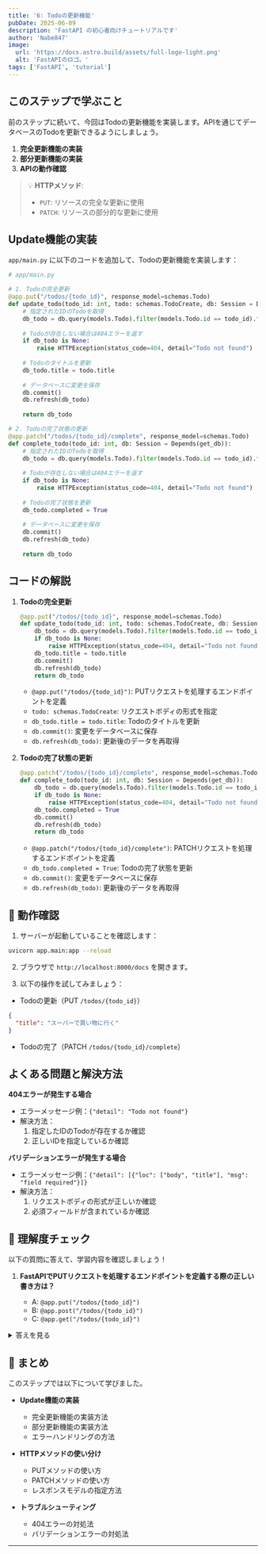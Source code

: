 ```yaml
---
title: '6: Todoの更新機能'
pubDate: 2025-06-09
description: 'FastAPI の初心者向けチュートリアルです'
author: 'Nabe847'
image:
  url: 'https://docs.astro.build/assets/full-logo-light.png'
  alt: 'FastAPIのロゴ。'
tags: ['FastAPI', 'tutorial']
---
```


## このステップで学ぶこと

前のステップに続いて、今回はTodoの更新機能を実装します。APIを通じてデータベースのTodoを更新できるようにしましょう。

1. **完全更新機能の実装**
2. **部分更新機能の実装**
3. **APIの動作確認**

> 💡 **HTTPメソッド**: 
> - `PUT`: リソースの完全な更新に使用
> - `PATCH`: リソースの部分的な更新に使用

## Update機能の実装

`app/main.py` に以下のコードを追加して、Todoの更新機能を実装します：

```python
# app/main.py

# 1. Todoの完全更新
@app.put("/todos/{todo_id}", response_model=schemas.Todo)
def update_todo(todo_id: int, todo: schemas.TodoCreate, db: Session = Depends(get_db)):
    # 指定されたIDのTodoを取得
    db_todo = db.query(models.Todo).filter(models.Todo.id == todo_id).first()
    
    # Todoが存在しない場合は404エラーを返す
    if db_todo is None:
        raise HTTPException(status_code=404, detail="Todo not found")
    
    # Todoのタイトルを更新
    db_todo.title = todo.title
    
    # データベースに変更を保存
    db.commit()
    db.refresh(db_todo)
    
    return db_todo

# 2. Todoの完了状態の更新
@app.patch("/todos/{todo_id}/complete", response_model=schemas.Todo)
def complete_todo(todo_id: int, db: Session = Depends(get_db)):
    # 指定されたIDのTodoを取得
    db_todo = db.query(models.Todo).filter(models.Todo.id == todo_id).first()
    
    # Todoが存在しない場合は404エラーを返す
    if db_todo is None:
        raise HTTPException(status_code=404, detail="Todo not found")
    
    # Todoの完了状態を更新
    db_todo.completed = True
    
    # データベースに変更を保存
    db.commit()
    db.refresh(db_todo)
    
    return db_todo
```

## コードの解説

1. **Todoの完全更新**

   ```python
   @app.put("/todos/{todo_id}", response_model=schemas.Todo)
   def update_todo(todo_id: int, todo: schemas.TodoCreate, db: Session = Depends(get_db)):
       db_todo = db.query(models.Todo).filter(models.Todo.id == todo_id).first()
       if db_todo is None:
           raise HTTPException(status_code=404, detail="Todo not found")
       db_todo.title = todo.title
       db.commit()
       db.refresh(db_todo)
       return db_todo
   ```

   - `@app.put("/todos/{todo_id}")`: PUTリクエストを処理するエンドポイントを定義
   - `todo: schemas.TodoCreate`: リクエストボディの形式を指定
   - `db_todo.title = todo.title`: Todoのタイトルを更新
   - `db.commit()`: 変更をデータベースに保存
   - `db.refresh(db_todo)`: 更新後のデータを再取得

2. **Todoの完了状態の更新**

   ```python
   @app.patch("/todos/{todo_id}/complete", response_model=schemas.Todo)
   def complete_todo(todo_id: int, db: Session = Depends(get_db)):
       db_todo = db.query(models.Todo).filter(models.Todo.id == todo_id).first()
       if db_todo is None:
           raise HTTPException(status_code=404, detail="Todo not found")
       db_todo.completed = True
       db.commit()
       db.refresh(db_todo)
       return db_todo
   ```

   - `@app.patch("/todos/{todo_id}/complete")`: PATCHリクエストを処理するエンドポイントを定義
   - `db_todo.completed = True`: Todoの完了状態を更新
   - `db.commit()`: 変更をデータベースに保存
   - `db.refresh(db_todo)`: 更新後のデータを再取得

## 🚀 動作確認

1. サーバーが起動していることを確認します：

```bash
uvicorn app.main:app --reload
```

2. ブラウザで `http://localhost:8000/docs` を開きます。

3. 以下の操作を試してみましょう：

- Todoの更新（PUT `/todos/{todo_id}`）
```json
{
  "title": "スーパーで買い物に行く"
}
```

- Todoの完了（PATCH `/todos/{todo_id}/complete`）

## よくある問題と解決方法

**404エラーが発生する場合**

- エラーメッセージ例：`{"detail": "Todo not found"}`
- 解決方法：
  1. 指定したIDのTodoが存在するか確認
  2. 正しいIDを指定しているか確認

**バリデーションエラーが発生する場合**

- エラーメッセージ例：`{"detail": [{"loc": ["body", "title"], "msg": "field required"}]}`
- 解決方法：
  1. リクエストボディの形式が正しいか確認
  2. 必須フィールドが含まれているか確認

## 🎯 理解度チェック

以下の質問に答えて、学習内容を確認しましょう！

1. **FastAPIでPUTリクエストを処理するエンドポイントを定義する際の正しい書き方は？**

   - A: `@app.put("/todos/{todo_id}")`
   - B: `@app.post("/todos/{todo_id}")`
   - C: `@app.get("/todos/{todo_id}")`

<details>
<summary>答えを見る</summary>

   **答え: A: `@app.put("/todos/{todo_id}")`**

   - PUTはリソースの完全な更新に使用されるHTTPメソッドです
   - FastAPIでは`@app.put()`デコレータを使用してPUTリクエストを処理します
   - 参考: [FastAPI公式ドキュメント](https://fastapi.tiangolo.com/tutorial/body-updates/)
</details>

## 📝 まとめ

このステップでは以下について学びました。

- **Update機能の実装**

  - 完全更新機能の実装方法
  - 部分更新機能の実装方法
  - エラーハンドリングの方法

- **HTTPメソッドの使い分け**

  - PUTメソッドの使い方
  - PATCHメソッドの使い方
  - レスポンスモデルの指定方法

- **トラブルシューティング**
  - 404エラーの対処法
  - バリデーションエラーの対処法

--- 